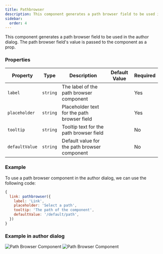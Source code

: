 ```yaml
---
title: Pathbrowser
description: This component generates a path browser field to be used in the author dialog.
sidebar:
  order: 4
---
```


This component generates a path browser field to be used in the author dialog.
The path browser field's value is passed to the component as a prop.

### Properties

| Property                | Type     | Description                                      | Default Value  | Required |
|-------------------------|----------|--------------------------------------------------|----------------|----------|
| `label`                 | `string` | The label of the path browser component          |                | Yes      |
| `placeholder`           | `string` | Placeholder text for the path browser field      |                | Yes      |
| `tooltip`               | `string` | Tooltip text for the path browser field          |                | No       |
| `defaultValue`          | `string` | Default value for the path browser component     |                | No       |

### Example
To use a path browser component in the author dialog, we can use the following code:
```jsx
{
  link: pathbrowser({
    label: 'Link',
    placeholder: 'Select a path',
    tooltip: 'The path of the component',
    defaultValue: '/default/path',
  })
}
```

### Example in author dialog

![Path Browser Component](../../../assets/components/pathbrowser/pathbrowser1.png)
![Path Browser Component](../../../assets/components/pathbrowser/pathbrowser2.png)

